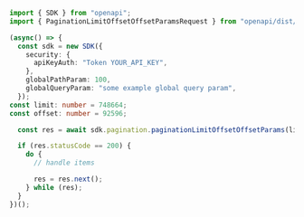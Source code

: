 ```typescript showLineNumbers copy filename="Pagination Limit Offset Offset Params usage example"
import { SDK } from "openapi";
import { PaginationLimitOffsetOffsetParamsRequest } from "openapi/dist/sdk/models/operations";

(async() => {
  const sdk = new SDK({
    security: {
      apiKeyAuth: "Token YOUR_API_KEY",
    },
    globalPathParam: 100,
    globalQueryParam: "some example global query param",
  });
const limit: number = 748664;
const offset: number = 92596;

  const res = await sdk.pagination.paginationLimitOffsetOffsetParams(limit, offset);

  if (res.statusCode == 200) {
    do {
      // handle items

      res = res.next();
    } while (res);
  }
})();
```
